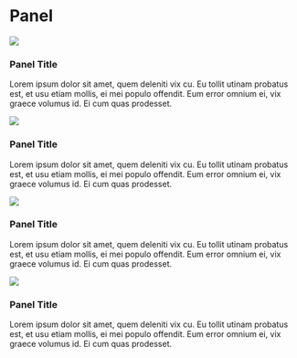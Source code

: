 
<Meta title="Mock/Panel" />

# Panel

<Preview>
  <div className="-m-4 flex-wrap md:flex">
    <div className="p-4 md:w-1/2 lg:w-1/3 xl:w-1/4">
      <img src="https://dummyimage.com/600x200/eee/aaa" className="w-full" />
      <div className="py-2">
        <h3 className="font-medium text-lg">Panel Title</h3>
        <p>
          Lorem ipsum dolor sit amet, quem deleniti vix cu. Eu tollit utinam probatus est, et usu
          etiam mollis, ei mei populo offendit. Eum error omnium ei, vix graece volumus id. Ei cum
          quas prodesset.
        </p>
      </div>
    </div>
    <div className="p-4 md:w-1/2 lg:w-1/3 xl:w-1/4">
      <img src="https://dummyimage.com/600x200/eee/aaa" className="w-full" />
      <div className="py-2">
        <h3 className="font-medium text-lg">Panel Title</h3>
        <p>
          Lorem ipsum dolor sit amet, quem deleniti vix cu. Eu tollit utinam probatus est, et usu
          etiam mollis, ei mei populo offendit. Eum error omnium ei, vix graece volumus id. Ei cum
          quas prodesset.
        </p>
      </div>
    </div>
    <div className="p-4 md:w-1/2 lg:w-1/3 xl:w-1/4">
      <img src="https://dummyimage.com/600x200/eee/aaa" className="w-full" />
      <div className="py-2">
        <h3 className="font-medium text-lg">Panel Title</h3>
        <p>
          Lorem ipsum dolor sit amet, quem deleniti vix cu. Eu tollit utinam probatus est, et usu
          etiam mollis, ei mei populo offendit. Eum error omnium ei, vix graece volumus id. Ei cum
          quas prodesset.
        </p>
      </div>
    </div>
    <div className="p-4 md:w-1/2 lg:w-1/3 xl:w-1/4">
      <img src="https://dummyimage.com/600x200/eee/aaa" className="w-full" />
      <div className="py-2">
        <h3 className="font-medium text-lg">Panel Title</h3>
        <p>
          Lorem ipsum dolor sit amet, quem deleniti vix cu. Eu tollit utinam probatus est, et usu
          etiam mollis, ei mei populo offendit. Eum error omnium ei, vix graece volumus id. Ei cum
          quas prodesset.
        </p>
      </div>
    </div>
  </div>
</Preview>
